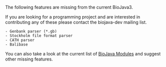 The following features are missing from the current BioJava3.

If you are looking for a programming project and are interested in contributing any of these please contact the biojava-dev mailing list.

 - Genbank parser (*.gb) 
 - Stockholm file format parser
 - CATH parser
 - Balibase

You can also take a look at the current list of [[BioJava:Modules#BioJava_3.0.X| BioJava Modules]] and suggest other missing features.